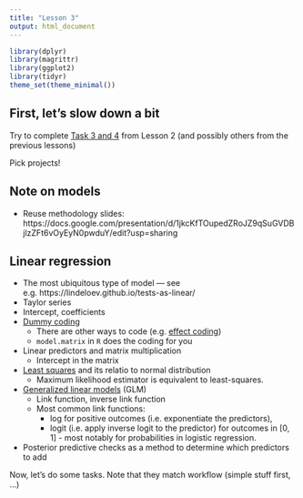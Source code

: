 ```yaml
---
title: "Lesson 3"
output: html_document
---
```


```r
library(dplyr)
library(magrittr)
library(ggplot2)
library(tidyr)
theme_set(theme_minimal())
```



## First, let's slow down a bit

Try to complete [Task 3 and 4](lesson3-tasks.html#task-3-detecting-overdispersion-with-a-posterior-predictive-check) from Lesson 2 (and possibly others from the previous lessons)

Pick projects!

## Note on models

- Reuse methodology slides: https://docs.google.com/presentation/d/1jkcKfTOupedZRoJZ9qSuGVDBjlzZFt6vOyEyN0pwduY/edit?usp=sharing

## Linear regression

- The most ubiquitous type of model --- see e.g. https://lindeloev.github.io/tests-as-linear/
- Taylor series
- Intercept, coefficients
- [Dummy coding](https://stats.idre.ucla.edu/other/mult-pkg/faq/general/faqwhat-is-dummy-coding/)
  - There are other ways to code (e.g. [effect coding](https://stats.oarc.ucla.edu/other/mult-pkg/faq/general/faqwhat-is-effect-coding/))
  - `model.matrix` in `R` does the coding for you
- Linear predictors and matrix multiplication
  - Intercept in the matrix
- [Least squares](https://en.wikipedia.org/wiki/Least_squares) and  its relatio to normal distribution
  - Maximum likelihood estimator is equivalent to least-squares.
- [Generalized linear models](https://en.wikipedia.org/wiki/Generalized_linear_model) (GLM)
  - Link function, inverse link function
  - Most common link functions:
    - log for positive outcomes (i.e. exponentiate the predictors), 
    - logit (i.e. apply inverse logit to the predictor) for outcomes in [0, 1] - most notably for probabilities in logistic regression.
- Posterior predictive checks as a method to determine which predictors to add

Now, let's do some tasks. Note that they match workflow (simple stuff first, ...)
